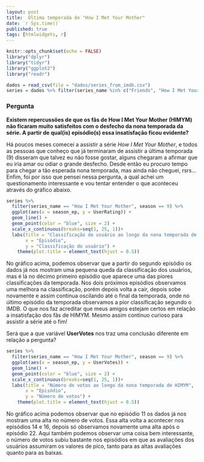 ```yaml
---
layout: post
title:  Última temporada de "How I Met Your Mother"
date: `r Sys.time()`
published: true
tags: [htmlwidgets, r]
---
```


```r
knitr::opts_chunk$set(echo = FALSE)
library("dplyr")
library("tidyr")
library("ggplot2")
library("readr")

dados = read_csv(file = "dados/series_from_imdb.csv")
series = dados %>% filter(series_name %in% c("Friends", "How I Met Your Mother", "Modern Family"))
```

### Pergunta 

**Existem repercussões de que os fãs de How I Met Your Mother (HIMYM) não ficaram muito satisfeitos com o desfecho da nona temporada da série. A partir de qual(is) episódio(s) essa insatisfação ficou evidente?** 

Há poucos meses comecei a assistir a série *How I Met Your Mother*, e todos as pessoas que conheço que já terminaram de assistir a última temporada (9) disseram que talvez eu não fosse gostar, alguns chegaram a afirmar que eu iria amar ou odiar o grande desfecho. Desde então eu procuro tempo para chegar a tão esperada nona temporada, mas ainda não cheguei, rsrs... Enfim, foi por isso que pensei nessa pergunta, a qual achei um questionamento interessante e vou tentar entender o que aconteceu através do gráfico abaixo.

```r
series %>%  
  filter(series_name == "How I Met Your Mother", season == 9) %>% 
  ggplot(aes(x = season_ep, y = UserRating)) + 
  geom_line() + 
  geom_point(color = "blue", size = 2) +
  scale_x_continuous(breaks=seq(1, 25, 1))+
  labs(title = "Classificação do usuário ao longo da nona temporada de HIMYM", 
       x = "Episódio", 
       y = "Classificação do usuário") +
    theme(plot.title = element_text(hjust = 0.5))
```

No gráfico acima, podemos observar que a partir do segundo episódio os dados já nos mostram uma pequena queda da classificação dos usuários, mas é lá no décimo primeiro episódio que aparece uma das piores classificações da temporada. Nos dois próximos episódios observamos uma melhora na classificação, porém depois volta a cair, depois sobe novamente e assim continua oscilando até o final da temporada, onde no último episódio da temporada observamos a pior classificação segundo o IMDB. O que nos faz acreditar que meus amigos estejam certos em relação a insatisfação dos fãs de HIMYM. Mesmo assim continuo curioso para assistir a série até o fim!

Será que a que variável **UserVotes** nos traz uma conclusão diferente em relação a pergunta?  

```r
series %>%  
  filter(series_name == "How I Met Your Mother", season == 9) %>% 
  ggplot(aes(x = season_ep, y = UserVotes)) + 
  geom_line() + 
  geom_point(color = "blue", size = 2) +
  scale_x_continuous(breaks=seq(1, 25, 1))+
  labs(title = "Número de votos ao longo da nona temporada de HIMYM", 
       x = "Episódio", 
       y = "Número de votos") +
    theme(plot.title = element_text(hjust = 0.5))
```

No gráfico acima podemos observar que no episódio 11 os dados já nos mostram uma alta no número de votos. Essa alta volta a acontecer nos episódios 14 e 16, depois só observamos novamente uma alta após o episódio 22. Aqui também podemos observar uma coisa bem interessante, o número de votos subiu bastante nos episódios em que as avaliações dos usuários assumiram os valores de pico, tanto para as altas avaliações quanto para as baixas. 
